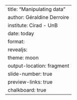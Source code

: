 ---
title: "Manipulating data"
author: Géraldine Derroire
institute: Cirad - UnB
date: today
format: 
  revealjs:
    theme: moon
    output-location: fragment 
    slide-number: true
    preview-links: true
    chalkboard: true
---